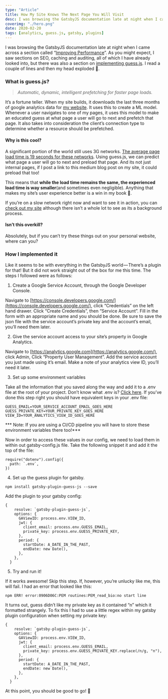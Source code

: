 ```yaml
---
type: "Article"
title: How My Site Knows The Next Page You Will Visit
desc: I was browsing the GatsbyJS documentation late at night when I came across a section called “Improving Performance ”. As you might expect, I saw sections on SEO, caching and auditing, all of which I have already looked into, but there was also a sect...
coverimg: "./hero.png"
date: 2020-02-20
tags: [analytics, guess.js, gatsby, plugins]
---
```


I was browsing the GatsbyJS documentation late at night when I came across a section called “[Improving Performance](https://www.gatsbyjs.org/docs/performance/)”. As you might expect, I saw sections on SEO, caching and auditing, all of which I have already looked into, but there was also a section on [implementing guess.js](https://www.gatsbyjs.org/docs/optimizing-site-performance-with-guessjs/). I read a couple of lines and then my head exploded 🤯.

### What is guess.js?


> _Automatic, dynamic, intelligent prefetching for faster page loads._

It’s a fortune teller. When my site builds, it downloads the last three months of google analytics data for [my website](https://sld.codes/). It uses this to create a ML model. Whenever a user navigates to one of my pages, it uses this model to make an educated guess at what page a user will go to next and prefetch that page. It also takes into consideration the client’s connection type to determine whether a resource should be prefetched.

#### Why is this cool?

A significant portion of the world still uses 3G networks. [The average page load time is 19 seconds for these networks](https://web.archive.org/web/20160908152245/https://www.doubleclickbygoogle.com/articles/mobile-speed-matters/). Using guess.js, we can predict what page a user will go to next and preload that page. And its not just internal pages, if I post a link to this medium blog post on my site, it could preload that too!

This means that **while the load time remains the same, the experienced load time is way smaller**(and sometimes even negligible). Anything that makes my site’s user experience better is a win in my book 🎉.

If you’re on a slow network right now and want to see it in action, you can [check out my site](https://sld.codes/) although there isn’t a whole lot to see as its a background process.

#### Isn’t this overkill?

Absolutely, but if you can’t try these things out on your personal website, where can you?

### How I implemented it

Like it seems to be with everything in the GatsbyJS world — There’s a plugin for that! But it did not work straight out of the box for me this time. The steps I followed were as follows:

 1. Create a Google Service Account, through the Google Developer Console.

Navigate to [https://console.developers.google.com/](https://console.developers.google.com/), click “Credentials” on the left hand drawer. Click “Create Credentials”, then “Service Account”. Fill in the form with an appropriate name and you should be done. Be sure to save the json file with the service account’s private key and the account’s email, you’ll need them later.

 2. Give the service account access to your site’s property in Google Analytics.

Navigate to [https://analytics.google.com](https://analytics.google.com/), click Admin, Click “Property User Management”. Add the service account you just made using it’s email. Make a note of your analytics view ID, you’ll need it later.

 3. Set up some environment variables

Take all the information that you saved along the way and add it to a .env file at the root of your project. Don’t know what .env is? [Click here](https://www.npmjs.com/package/dotenv). If you’ve done this step right you should have equivalent keys in your .env file:
```
GUESS_EMAIL=YOUR_SERVICE_ACCOUNT_EMAIL_GOES_HERE  
GUESS_PRIVATE_KEY=YOUR_PRIVATE_KEY_GOES_HERE  
VIEW_ID=YOUR_ANALYTICS_VIEW_ID_GOES_HERE
```
*** Note: If you are using a CI/CD pipeline you will have to store these environment variables there too!***

Now in order to access these values in our config, we need to load them in within out gatsby-config.js file. Take the following snippet it and add it the top of the file:
```
require("dotenv").config({  
  path: `.env`,  
})
```

 4. Set up the guess plugin for gatsby.

`npm install gatsby-plugin-guess-js --save`

Add the plugin to your gatsby config:
```
{  
    resolve: `gatsby-plugin-guess-js`,  
    options: {  
      GAViewID: process.env.VIEW_ID,  
      jwt: {  
        client_email: process.env.GUESS_EMAIL,  
        private_key: process.env.GUESS_PRIVATE_KEY,  
      },  
      period: {  
        startDate: A_DATE_IN_THE_PAST,  
        endDate: new Date(),  
      },  
    },  
  }
  ```

 5. Try and run it!

If it works awesome! Skip this step. If, however, you’re unlucky like me, this will fail. I had an error that looked like this:

`npm ERR! error:0906D06C:PEM routines:PEM_read_bio:no start line`

It turns out, guess didn’t like my private key as it contained “n” which it formatted strangely. To fix this I had to use a little regex within my gatsby plugin configuration when setting my private key:
```
{  
    resolve: `gatsby-plugin-guess-js`,  
    options: {  
      GAViewID: process.env.VIEW_ID,  
      jwt: {  
        client_email: process.env.GUESS_EMAIL,  
        private_key: process.env.GUESS_PRIVATE_KEY.replace(/n/g, "n"),  
      },  
      period: {  
        startDate: A_DATE_IN_THE_PAST,  
        endDate: new Date(),  
      },  
    },  
  }
```
 At this point, you should be good to go! 🚀
